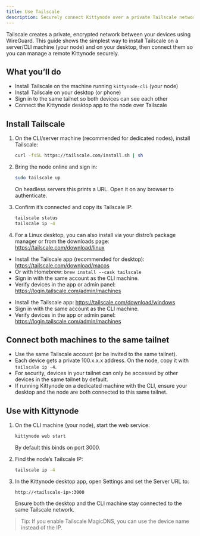 ```yaml
---
title: Use Tailscale
description: Securely connect Kittynode over a private Tailscale network.
---
```



Tailscale creates a private, encrypted network between your devices using WireGuard. This guide shows the simplest way to install Tailscale on a server/CLI machine (your node) and on your desktop, then connect them so you can manage a remote Kittynode securely.

## What you’ll do

- Install Tailscale on the machine running `kittynode-cli` (your node)
- Install Tailscale on your desktop (or phone)
- Sign in to the same tailnet so both devices can see each other
- Connect the Kittynode desktop app to the node over Tailscale

## Install Tailscale

<Tabs>

  <TabItem label="Linux">

  <Steps>

  1. On the CLI/server machine (recommended for dedicated nodes), install Tailscale:

      ```bash
      curl -fsSL https://tailscale.com/install.sh | sh
      ```

  2. Bring the node online and sign in:

      ```bash
      sudo tailscale up
      ```

      On headless servers this prints a URL. Open it on any browser to authenticate.

  3. Confirm it’s connected and copy its Tailscale IP:

      ```bash
      tailscale status
      tailscale ip -4
      ```

  4. For a Linux desktop, you can also install via your distro’s package manager or from the downloads page: https://tailscale.com/download/linux

  </Steps>

  </TabItem>

  <TabItem label="macOS">

  - Install the Tailscale app (recommended for desktop): https://tailscale.com/download/macos
  - Or with Homebrew: `brew install --cask tailscale`
  - Sign in with the same account as the CLI machine.
  - Verify devices in the app or admin panel: https://login.tailscale.com/admin/machines

  </TabItem>

  <TabItem label="Windows">

  - Install the Tailscale app: https://tailscale.com/download/windows
  - Sign in with the same account as the CLI machine.
  - Verify devices in the app or admin panel: https://login.tailscale.com/admin/machines

  </TabItem>

</Tabs>

## Connect both machines to the same tailnet

- Use the same Tailscale account (or be invited to the same tailnet).
- Each device gets a private 100.x.x.x address. On the node, copy it with `tailscale ip -4`.
- For security, devices in your tailnet can only be accessed by other devices in the same tailnet by default.
- If running Kittynode on a dedicated machine with the CLI, ensure your desktop and the node are both connected to this same tailnet.

## Use with Kittynode

<Steps>

1. On the CLI machine (your node), start the web service:

    ```bash
    kittynode web start
    ```

    By default this binds on port 3000.

2. Find the node’s Tailscale IP:

    ```bash
    tailscale ip -4
    ```

3. In the Kittynode desktop app, open Settings and set the Server URL to:

    ```
    http://<tailscale-ip>:3000
    ```

    Ensure both the desktop and the CLI machine stay connected to the same Tailscale network.

</Steps>

> Tip: If you enable Tailscale MagicDNS, you can use the device name instead of the IP.
